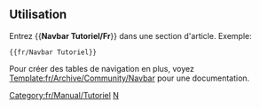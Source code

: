 {{fr/Archive/Community/Navtabs|en/[[fr/OpenTTD/Tutoriel|Introduction]]
|en/[[fr/OpenTTD/Tutoriel d'édition|Éditer]]
|en/[[fr/OpenTTD/Tutoriel de formatage|Formater]]
|en/[[fr/OpenTTD/Tutoriel de lien|Lier]]
|en/[[fr/OpenTTD/Tutoriel de pages de discussion|Pages de discussion]]
|en/[[fr/OpenTTD/FAQ du tutoriel|FAQ]]
|This={{{This}}}
}}<includeonly>[[Category:fr/Manual/Tutoriel]]</includeonly><noinclude>

==Utilisation==
Entrez <nowiki>{{</nowiki>'''Navbar Tutoriel/Fr'''<nowiki>}}</nowiki> dans une section d'article. Exemple:
<pre>{{fr/Navbar Tutoriel}}</pre>

Pour créer des tables de navigation en plus, voyez [[Template:fr/Archive/Community/Navbar]] pour une documentation.

[[Category:fr/Navigation|N]]</noinclude>